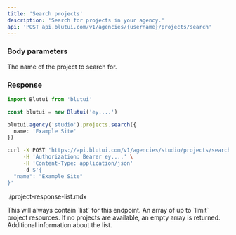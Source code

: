 ```yaml
---
title: 'Search projects'
description: 'Search for projects in your agency.'
api: 'POST api.blutui.com/v1/agencies/{username}/projects/search'
---
```


### Body parameters

<Parameter name="name" type="string" required>
The name of the project to search for.
</Parameter>

### Response

```ts tab="Node.js"
import Blutui from 'blutui'

const blutui = new Blutui('ey....')

blutui.agency('studio').projects.search({
  name: 'Example Site'
})
```

```bash tab="cURL"
curl -X POST 'https://api.blutui.com/v1/agencies/studio/projects/search' \
     -H 'Authorization: Bearer ey....' \
     -H 'Content-Type: application/json'
     -d $'{
  "name": "Example Site"
}'
```

<include>./project-response-list.mdx</include>

<Parameter name="object" type="string">
This will always contain `list` for this endpoint.
</Parameter>

<Parameter name="data" type="array">
An array of up to `limit` project resources. If no projects are available, an empty array is returned.
</Parameter>

<Parameter name="meta" type="object">
Additional information about the list.
</Parameter>

